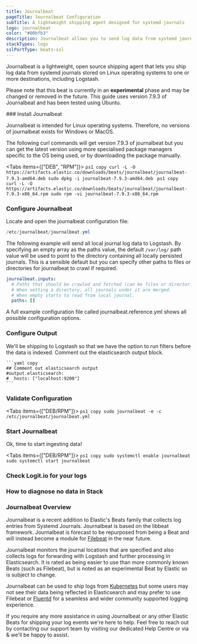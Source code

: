 ```yaml
---
title: Journalbeat
pageTitle: Journalbeat Configuration
subTitle: A lightweight shipping agent designed for systemd journals
logo: journalbeat
color: "#00bfb3"
description: Journalbeat allows you to send log data from systemd journals stored on Linux operating systems to your ELK stacks.  
stackTypes: logs
sslPortType: beats-ssl
---
```


Journalbeat is a lightweight, open source shipping agent that lets you ship log data from systemd journals stored on Linux operating systems to one or more destinations, including Logstash.

Please note that this beat is currently in an **experimental** phase and may be changed or removed in the future. This guide uses version 7.9.3 of Journalbeat and has been tested using Ubuntu.

<Steps>
  ### Install Journalbeat

  Journalbeat is intended for Linux operating systems. Therefore, no versions of journalbeat exists for Windows or MacOS.

  The following curl commands will get version 7.9.3 of journalbeat but you can get the latest version using more 
  specialised package managers specific to the OS being used, or by downloading the package manually.

  <Tabs items={["DEB", "RPM"]}>
  <Tab>
    ```ps1 copy
    curl -L -O https://artifacts.elastic.co/downloads/beats/journalbeat/journalbeat-7.9.3-amd64.deb
    sudo dpkg -i journalbeat-7.9.3-amd64.deb
    ```
  </Tab>
  <Tab>
    ```ps1 copy
    curl -L -O https://artifacts.elastic.co/downloads/beats/journalbeat/journalbeat-7.9.3-x86_64.rpm
    sudo rpm -vi journalbeat-7.9.3-x86_64.rpm
    ```
  </Tab>
</Tabs>

### Configure Journalbeat

Locate and open the journalbeat configuration file:
        
```ps1 copy
/etc/journalbeat/journalbeat.yml
````

The following example will send all local journal log data to Logstash. By specifying an empty array as the paths value, the default `/var/log/` 
path value will be used to point to the directory containing all locally persisted journals. This is a sensible default but you can specify 
other paths to files or directories for journalbeat to crawl if required.

```yaml copy
journalbeat.inputs:
  # Paths that should be crawled and fetched (can be files or directories).
  # When setting a directory, all journals under it are merged.
  # When empty starts to read from local journal.
  paths: []
```

<Callout type="info">
    A full example configuration file called journalbeat.reference.yml shows all possible configuration options.
</Callout>

### Configure Output

  <Output>
    We'll be shipping to Logstash so that we have the option to run filters before the data is indexed.  
    Comment out the elasticsearch output block.

    ```yaml copy
    ## Comment out elasticsearch output
    #output.elasticsearch:
    #  hosts: ["localhost:9200"]
    ```
  </Output>

### Validate Configuration

<Tabs items={["DEB/RPM"]}>
  <Tab>
    ```ps1 copy
    sudo journalbeat -e -c /etc/journalbeat/journalbeat.yml
    ```
  </Tab>
</Tabs>

### Start Journalbeat

Ok, time to start ingesting data!

<Tabs items={["DEB/RPM"]}>
  <Tab>
    ```ps1 copy
    sudo systemctl enable journalbeat
    sudo systemctl start journalbeat
    ```
  </Tab>
</Tabs>

### Check Logit.io for your logs
<LaunchStack utmMedium="logs" utmCampaign="journalbeat" source="journalbeat" />

### How to diagnose no data in Stack

<DiagnoseNoData />

</Steps>

### Journalbeat Overview

Journalbeat is a recent addition to Elastic's Beats family that collects log entries from Systemd Journals. Journalbeat is based on the libbeat 
framework. Journalbeat is forecast to be repurposed from being a Beat and will instead become a module for 
[Filebeat](/integrations/log-management/shippers/filebeat) in the near future.

Journalbeat monitors the journal locations that are specified and also collects logs for forwarding with Logstash and further processing in 
Elasticsearch. It is rated as being easier to use than more commonly known Beats (such as Filebeat), but is noted as an experimental Beat by Elastic 
so is subject to change.

Journalbeat can be used to ship logs from [Kubernetes](/integrations/log-management/containerisation/kubernetes) but some users may not see their data being 
reflected in Elasticsearch and may prefer to use Filebeat or [Fluentd](/integrations/log-management/shippers/fluentd) for a seamless and wider community 
supported logging experience.

If you require any more assistance in using Journalbeat or any other Elastic Beats for shipping your log events we're here to help. Feel free to reach 
out by contacting our support team by visiting our dedicated Help Centre or via <IntercomButton text="live chat" /> & we'll be happy to assist.
